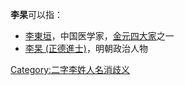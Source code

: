 '''李杲'''可以指：
* [[李東垣|李東垣]]，中国医学家，[[金元四大家|金元四大家]]之一
* [[李杲_(正德進士)|李杲 (正德進士)]]，明朝政治人物
{{disambig}}

[[Category:二字李姓人名消歧义|Category:二字李姓人名消歧义]]